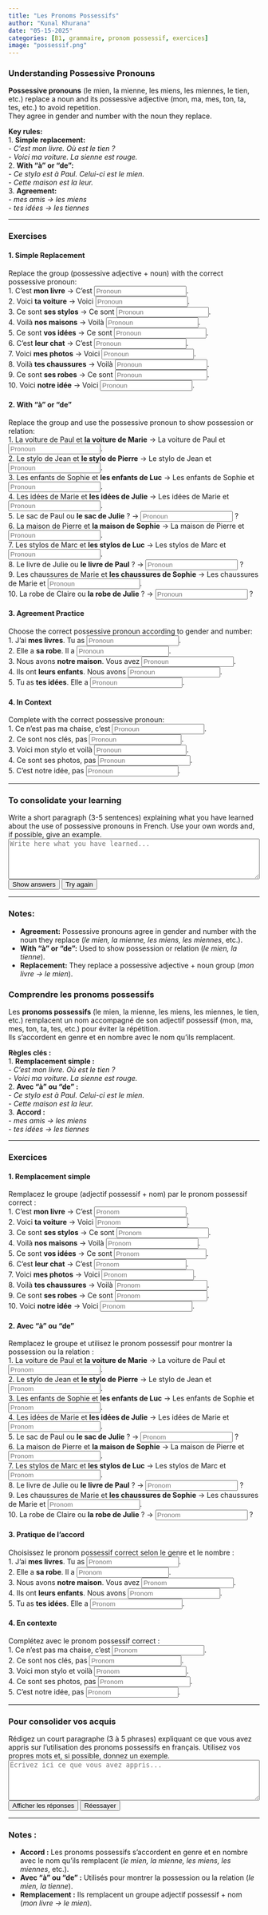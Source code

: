 ```yaml
---
title: "Les Pronoms Possessifs"
author: "Kunal Khurana"
date: "05-15-2025"
categories: [B1, grammaire, pronom possessif, exercices]
image: "possessif.png"
---
```


::: {.content-visible when-profile="english"}

### Understanding Possessive Pronouns

**Possessive pronouns** (le mien, la mienne, les miens, les miennes, le tien, etc.) replace a noun and its possessive adjective (mon, ma, mes, ton, ta, tes, etc.) to avoid repetition.  
They agree in gender and number with the noun they replace.

**Key rules:**  
1. **Simple replacement:**  
    - *C'est mon livre. Où est le tien ?*  
    - *Voici ma voiture. La sienne est rouge.*  
2. **With "à" or "de":**  
    - *Ce stylo est à Paul. Celui-ci est le mien.*  
    - *Cette maison est la leur.*  
3. **Agreement:**  
    - *mes amis → les miens*  
    - *tes idées → les tiennes*  

---

### Exercises

#### 1. Simple Replacement  
Replace the group (possessive adjective + noun) with the correct possessive pronoun:  
1. C'est **mon livre** → C'est <input type="text" placeholder="Pronoun" oninput="checkAnswer(this, 'le mien')">.<span style="margin-left:10px;"></span>  
2. Voici **ta voiture** → Voici <input type="text" placeholder="Pronoun" oninput="checkAnswer(this, 'la tienne')">.<span style="margin-left:10px;"></span>  
3. Ce sont **ses stylos** → Ce sont <input type="text" placeholder="Pronoun" oninput="checkAnswer(this, 'les siens')">.<span style="margin-left:10px;"></span>  
4. Voilà **nos maisons** → Voilà <input type="text" placeholder="Pronoun" oninput="checkAnswer(this, 'les nôtres')">.<span style="margin-left:10px;"></span>  
5. Ce sont **vos idées** → Ce sont <input type="text" placeholder="Pronoun" oninput="checkAnswer(this, 'les vôtres')">.<span style="margin-left:10px;"></span>  
6. C'est **leur chat** → C'est <input type="text" placeholder="Pronoun" oninput="checkAnswer(this, 'le leur')">.<span style="margin-left:10px;"></span>  
7. Voici **mes photos** → Voici <input type="text" placeholder="Pronoun" oninput="checkAnswer(this, 'les miennes')">.<span style="margin-left:10px;"></span>  
8. Voilà **tes chaussures** → Voilà <input type="text" placeholder="Pronoun" oninput="checkAnswer(this, 'les tiennes')">.<span style="margin-left:10px;"></span>  
9. Ce sont **ses robes** → Ce sont <input type="text" placeholder="Pronoun" oninput="checkAnswer(this, 'les siennes')">.<span style="margin-left:10px;"></span>  
10. Voici **notre idée** → Voici <input type="text" placeholder="Pronoun" oninput="checkAnswer(this, 'la nôtre')">.<span style="margin-left:10px;"></span>  

#### 2. With "à" or "de"  
Replace the group and use the possessive pronoun to show possession or relation:  
1. La voiture de Paul et **la voiture de Marie** → La voiture de Paul et <input type="text" placeholder="Pronoun" oninput="checkAnswer(this, 'la sienne')">.<span style="margin-left:10px;"></span>  
2. Le stylo de Jean et **le stylo de Pierre** → Le stylo de Jean et <input type="text" placeholder="Pronoun" oninput="checkAnswer(this, 'le sien')">.<span style="margin-left:10px;"></span>  
3. Les enfants de Sophie et **les enfants de Luc** → Les enfants de Sophie et <input type="text" placeholder="Pronoun" oninput="checkAnswer(this, 'les siens')">.<span style="margin-left:10px;"></span>  
4. Les idées de Marie et **les idées de Julie** → Les idées de Marie et <input type="text" placeholder="Pronoun" oninput="checkAnswer(this, 'les siennes')">.<span style="margin-left:10px;"></span>  
5. Le sac de Paul ou **le sac de Julie** ? → <input type="text" placeholder="Pronoun" oninput="checkAnswer(this, 'le sien')"> ?<span style="margin-left:10px;"></span>  
6. La maison de Pierre et **la maison de Sophie** → La maison de Pierre et <input type="text" placeholder="Pronoun" oninput="checkAnswer(this, 'la sienne')">.<span style="margin-left:10px;"></span>  
7. Les stylos de Marc et **les stylos de Luc** → Les stylos de Marc et <input type="text" placeholder="Pronoun" oninput="checkAnswer(this, 'les siens')">.<span style="margin-left:10px;"></span>  
8. Le livre de Julie ou **le livre de Paul** ? → <input type="text" placeholder="Pronoun" oninput="checkAnswer(this, 'le sien')"> ?<span style="margin-left:10px;"></span>  
9. Les chaussures de Marie et **les chaussures de Sophie** → Les chaussures de Marie et <input type="text" placeholder="Pronoun" oninput="checkAnswer(this, 'les siennes')">.<span style="margin-left:10px;"></span>  
10. La robe de Claire ou **la robe de Julie** ? → <input type="text" placeholder="Pronoun" oninput="checkAnswer(this, 'la sienne')"> ?<span style="margin-left:10px;"></span>  

#### 3. Agreement Practice  
Choose the correct possessive pronoun according to gender and number:  
1. J'ai **mes livres**. Tu as <input type="text" placeholder="Pronoun" oninput="checkAnswer(this, 'les tiens')">.<span style="margin-left:10px;"></span>  
2. Elle a **sa robe**. Il a <input type="text" placeholder="Pronoun" oninput="checkAnswer(this, 'la sienne')">.<span style="margin-left:10px;"></span>  
3. Nous avons **notre maison**. Vous avez <input type="text" placeholder="Pronoun" oninput="checkAnswer(this, 'la vôtre')">.<span style="margin-left:10px;"></span>  
4. Ils ont **leurs enfants**. Nous avons <input type="text" placeholder="Pronoun" oninput="checkAnswer(this, 'les nôtres')">.<span style="margin-left:10px;"></span>  
5. Tu as **tes idées**. Elle a <input type="text" placeholder="Pronoun" oninput="checkAnswer(this, 'les siennes')">.<span style="margin-left:10px;"></span>  

#### 4. In Context  
Complete with the correct possessive pronoun:  
1. Ce n'est pas ma chaise, c'est <input type="text" placeholder="Pronoun" oninput="checkAnswer(this, 'la tienne')">.<span style="margin-left:10px;"></span>  
2. Ce sont nos clés, pas <input type="text" placeholder="Pronoun" oninput="checkAnswer(this, 'les leurs')">.<span style="margin-left:10px;"></span>  
3. Voici mon stylo et voilà <input type="text" placeholder="Pronoun" oninput="checkAnswer(this, 'le tien')">.<span style="margin-left:10px;"></span>  
4. Ce sont ses photos, pas <input type="text" placeholder="Pronoun" oninput="checkAnswer(this, 'les miennes')">.<span style="margin-left:10px;"></span>  
5. C'est notre idée, pas <input type="text" placeholder="Pronoun" oninput="checkAnswer(this, 'la vôtre')">.<span style="margin-left:10px;"></span>  

---

### To consolidate your learning

Write a short paragraph (3-5 sentences) explaining what you have learned about the use of possessive pronouns in French. Use your own words and, if possible, give an example.  
<textarea rows="5" style="width:100%;" placeholder="Write here what you have learned..."></textarea>

<button onclick="showAnswers()">Show answers</button>
<button onclick="refreshPage()">Try again</button>

---

### Notes:
- **Agreement:** Possessive pronouns agree in gender and number with the noun they replace (*le mien, la mienne, les miens, les miennes*, etc.).
- **With "à" or "de":** Used to show possession or relation (*le mien, la tienne*).
- **Replacement:** They replace a possessive adjective + noun group (*mon livre → le mien*).

:::

::: {.content-visible when-profile="french"}

### Comprendre les pronoms possessifs

Les **pronoms possessifs** (le mien, la mienne, les miens, les miennes, le tien, etc.) remplacent un nom accompagné de son adjectif possessif (mon, ma, mes, ton, ta, tes, etc.) pour éviter la répétition.  
Ils s’accordent en genre et en nombre avec le nom qu’ils remplacent.

**Règles clés :**  
1. **Remplacement simple :**  
    - *C'est mon livre. Où est le tien ?*  
    - *Voici ma voiture. La sienne est rouge.*  
2. **Avec "à" ou "de" :**  
    - *Ce stylo est à Paul. Celui-ci est le mien.*  
    - *Cette maison est la leur.*  
3. **Accord :**  
    - *mes amis → les miens*  
    - *tes idées → les tiennes*  

---

### Exercices

#### 1. Remplacement simple  
Remplacez le groupe (adjectif possessif + nom) par le pronom possessif correct :  
1. C'est **mon livre** → C'est <input type="text" placeholder="Pronom" oninput="checkAnswer(this, 'le mien')">.<span style="margin-left:10px;"></span>  
2. Voici **ta voiture** → Voici <input type="text" placeholder="Pronom" oninput="checkAnswer(this, 'la tienne')">.<span style="margin-left:10px;"></span>  
3. Ce sont **ses stylos** → Ce sont <input type="text" placeholder="Pronom" oninput="checkAnswer(this, 'les siens')">.<span style="margin-left:10px;"></span>  
4. Voilà **nos maisons** → Voilà <input type="text" placeholder="Pronom" oninput="checkAnswer(this, 'les nôtres')">.<span style="margin-left:10px;"></span>  
5. Ce sont **vos idées** → Ce sont <input type="text" placeholder="Pronom" oninput="checkAnswer(this, 'les vôtres')">.<span style="margin-left:10px;"></span>  
6. C'est **leur chat** → C'est <input type="text" placeholder="Pronom" oninput="checkAnswer(this, 'le leur')">.<span style="margin-left:10px;"></span>  
7. Voici **mes photos** → Voici <input type="text" placeholder="Pronom" oninput="checkAnswer(this, 'les miennes')">.<span style="margin-left:10px;"></span>  
8. Voilà **tes chaussures** → Voilà <input type="text" placeholder="Pronom" oninput="checkAnswer(this, 'les tiennes')">.<span style="margin-left:10px;"></span>  
9. Ce sont **ses robes** → Ce sont <input type="text" placeholder="Pronom" oninput="checkAnswer(this, 'les siennes')">.<span style="margin-left:10px;"></span>  
10. Voici **notre idée** → Voici <input type="text" placeholder="Pronom" oninput="checkAnswer(this, 'la nôtre')">.<span style="margin-left:10px;"></span>  

#### 2. Avec "à" ou "de"  
Remplacez le groupe et utilisez le pronom possessif pour montrer la possession ou la relation :  
1. La voiture de Paul et **la voiture de Marie** → La voiture de Paul et <input type="text" placeholder="Pronom" oninput="checkAnswer(this, 'la sienne')">.<span style="margin-left:10px;"></span>  
2. Le stylo de Jean et **le stylo de Pierre** → Le stylo de Jean et <input type="text" placeholder="Pronom" oninput="checkAnswer(this, 'le sien')">.<span style="margin-left:10px;"></span>  
3. Les enfants de Sophie et **les enfants de Luc** → Les enfants de Sophie et <input type="text" placeholder="Pronom" oninput="checkAnswer(this, 'les siens')">.<span style="margin-left:10px;"></span>  
4. Les idées de Marie et **les idées de Julie** → Les idées de Marie et <input type="text" placeholder="Pronom" oninput="checkAnswer(this, 'les siennes')">.<span style="margin-left:10px;"></span>  
5. Le sac de Paul ou **le sac de Julie** ? → <input type="text" placeholder="Pronom" oninput="checkAnswer(this, 'le sien')"> ?<span style="margin-left:10px;"></span>  
6. La maison de Pierre et **la maison de Sophie** → La maison de Pierre et <input type="text" placeholder="Pronom" oninput="checkAnswer(this, 'la sienne')">.<span style="margin-left:10px;"></span>  
7. Les stylos de Marc et **les stylos de Luc** → Les stylos de Marc et <input type="text" placeholder="Pronom" oninput="checkAnswer(this, 'les siens')">.<span style="margin-left:10px;"></span>  
8. Le livre de Julie ou **le livre de Paul** ? → <input type="text" placeholder="Pronom" oninput="checkAnswer(this, 'le sien')"> ?<span style="margin-left:10px;"></span>  
9. Les chaussures de Marie et **les chaussures de Sophie** → Les chaussures de Marie et <input type="text" placeholder="Pronom" oninput="checkAnswer(this, 'les siennes')">.<span style="margin-left:10px;"></span>  
10. La robe de Claire ou **la robe de Julie** ? → <input type="text" placeholder="Pronom" oninput="checkAnswer(this, 'la sienne')"> ?<span style="margin-left:10px;"></span>  

#### 3. Pratique de l’accord  
Choisissez le pronom possessif correct selon le genre et le nombre :  
1. J'ai **mes livres**. Tu as <input type="text" placeholder="Pronom" oninput="checkAnswer(this, 'les tiens')">.<span style="margin-left:10px;"></span>  
2. Elle a **sa robe**. Il a <input type="text" placeholder="Pronom" oninput="checkAnswer(this, 'la sienne')">.<span style="margin-left:10px;"></span>  
3. Nous avons **notre maison**. Vous avez <input type="text" placeholder="Pronom" oninput="checkAnswer(this, 'la vôtre')">.<span style="margin-left:10px;"></span>  
4. Ils ont **leurs enfants**. Nous avons <input type="text" placeholder="Pronom" oninput="checkAnswer(this, 'les nôtres')">.<span style="margin-left:10px;"></span>  
5. Tu as **tes idées**. Elle a <input type="text" placeholder="Pronom" oninput="checkAnswer(this, 'les siennes')">.<span style="margin-left:10px;"></span>  

#### 4. En contexte  
Complétez avec le pronom possessif correct :  
1. Ce n'est pas ma chaise, c'est <input type="text" placeholder="Pronom" oninput="checkAnswer(this, 'la tienne')">.<span style="margin-left:10px;"></span>  
2. Ce sont nos clés, pas <input type="text" placeholder="Pronom" oninput="checkAnswer(this, 'les leurs')">.<span style="margin-left:10px;"></span>  
3. Voici mon stylo et voilà <input type="text" placeholder="Pronom" oninput="checkAnswer(this, 'le tien')">.<span style="margin-left:10px;"></span>  
4. Ce sont ses photos, pas <input type="text" placeholder="Pronom" oninput="checkAnswer(this, 'les miennes')">.<span style="margin-left:10px;"></span>  
5. C'est notre idée, pas <input type="text" placeholder="Pronom" oninput="checkAnswer(this, 'la vôtre')">.<span style="margin-left:10px;"></span>  

---

### Pour consolider vos acquis

Rédigez un court paragraphe (3 à 5 phrases) expliquant ce que vous avez appris sur l’utilisation des pronoms possessifs en français. Utilisez vos propres mots et, si possible, donnez un exemple.  
<textarea rows="5" style="width:100%;" placeholder="Écrivez ici ce que vous avez appris..."></textarea>

<button onclick="showAnswers()">Afficher les réponses</button>
<button onclick="refreshPage()">Réessayer</button>

---

### Notes :
- **Accord :** Les pronoms possessifs s’accordent en genre et en nombre avec le nom qu’ils remplacent (*le mien, la mienne, les miens, les miennes*, etc.).
- **Avec "à" ou "de" :** Utilisés pour montrer la possession ou la relation (*le mien, la tienne*).
- **Remplacement :** Ils remplacent un groupe adjectif possessif + nom (*mon livre → le mien*).

:::

<script>
function checkAnswer(input, correctAnswer) {
    const span = input.nextElementSibling;
    if (input.value.trim().toLowerCase() === correctAnswer.toLowerCase()) {
        span.textContent = "✓ Correct";
        span.style.color = "green";
    } else {
        span.textContent = "";
    }
}

function showAnswers() {
    document.querySelectorAll('input[type="text"]').forEach(el => {
        const correct = el.getAttribute('oninput')?.match(/'([^']+)'/)?.[1];
        if (correct) {
            const span = el.nextElementSibling;
            span.textContent = `Réponse : ${correct}`;
            span.style.color = "blue";
        }
    });
}

function refreshPage() {
    location.reload();
}
</script>